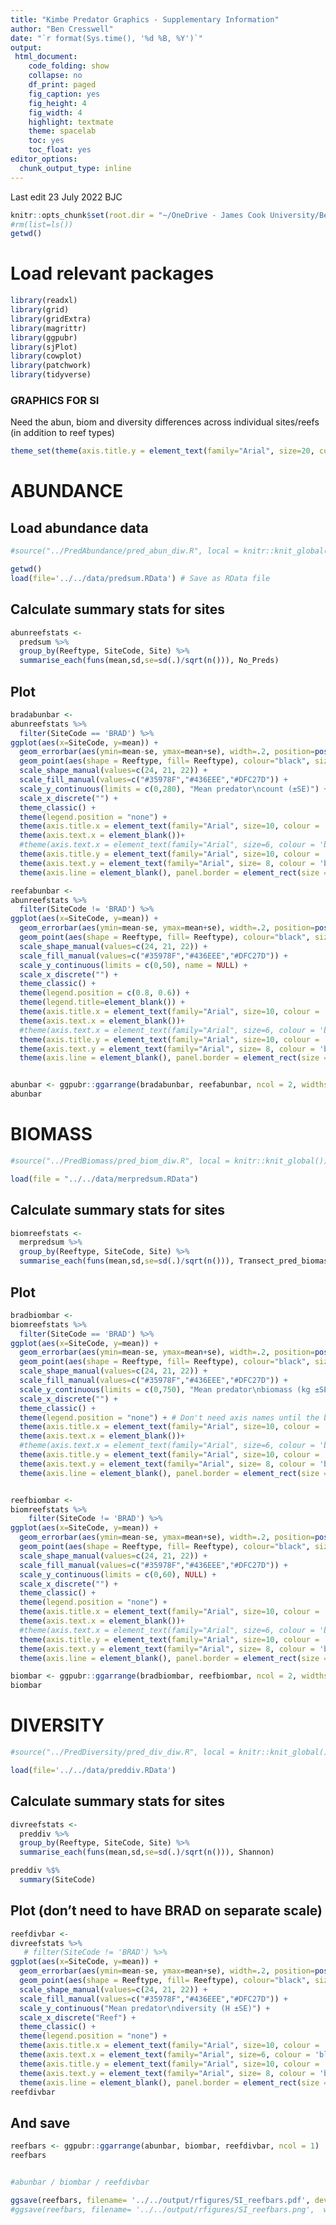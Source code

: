 ```yaml
---
title: "Kimbe Predator Graphics - Supplementary Information"
author: "Ben Cresswell"
date: "`r format(Sys.time(), '%d %B, %Y')`"
output: 
 html_document:
    code_folding: show
    collapse: no
    df_print: paged
    fig_caption: yes
    fig_height: 4
    fig_width: 4
    highlight: textmate
    theme: spacelab
    toc: yes
    toc_float: yes
editor_options: 
  chunk_output_type: inline
---
```


Last edit 23 July 2022 BJC

```r
knitr::opts_chunk$set(root.dir = "~/OneDrive - James Cook University/Ben PhD/Data & analysis/KimbePreds/", echo = TRUE)
#rm(list=ls())
getwd()
```


# Load relevant packages
```r
library(readxl)
library(grid)
library(gridExtra)
library(magrittr)
library(ggpubr)
library(sjPlot)
library(cowplot)
library(patchwork)
library(tidyverse)
```



### GRAPHICS FOR SI ###

Need the abun, biom and diversity differences across individual sites/reefs (in addition to reef types)

```r
theme_set(theme(axis.title.y = element_text(family="Arial", size=20, colour = 'black', vjust=0)))
```



# ABUNDANCE #

## Load abundance data
```r
#source("../PredAbundance/pred_abun_diw.R", local = knitr::knit_global())
```

```r
getwd()
load(file='../../data/predsum.RData') # Save as RData file

```



## Calculate summary stats for sites
```r
abunreefstats <- 
  predsum %>% 
  group_by(Reeftype, SiteCode, Site) %>% 
  summarise_each(funs(mean,sd,se=sd(.)/sqrt(n())), No_Preds)

```

## Plot
```r
bradabunbar <- 
abunreefstats %>% 
  filter(SiteCode == 'BRAD') %>% 
ggplot(aes(x=SiteCode, y=mean)) +
  geom_errorbar(aes(ymin=mean-se, ymax=mean+se), width=.2, position=position_dodge(.9)) +
  geom_point(aes(shape = Reeftype, fill= Reeftype), colour="black", size = 4) +
  scale_shape_manual(values=c(24, 21, 22)) +                                                       # Kimbe pch scheme
  scale_fill_manual(values=c("#35978F","#436EEE","#DFC27D")) +                        
  scale_y_continuous(limits = c(0,280), "Mean predator\ncount (±SE)") +                             # Need to specify y axis limits as it'll exclude 0 if you don't
  scale_x_discrete("") +                                                                           # Don't need axis names until the bottom panel
  theme_classic() +
  theme(legend.position = "none") +
  theme(axis.title.x = element_text(family="Arial", size=10, colour = 'black')) +
  theme(axis.text.x = element_blank())+
  #theme(axis.text.x = element_text(family="Arial", size=6, colour = 'black', angle = 45, vjust = 0.5)) +
  theme(axis.title.y = element_text(family="Arial", size=10, colour = 'black')) +
  theme(axis.text.y = element_text(family="Arial", size= 8, colour = 'black')) +
  theme(axis.line = element_blank(), panel.border = element_rect(size = 1, fill = "transparent"))

reefabunbar <- 
abunreefstats %>% 
  filter(SiteCode != 'BRAD') %>% 
ggplot(aes(x=SiteCode, y=mean)) +
  geom_errorbar(aes(ymin=mean-se, ymax=mean+se), width=.2, position=position_dodge(.9)) +
  geom_point(aes(shape = Reeftype, fill= Reeftype), colour="black", size = 4) +
  scale_shape_manual(values=c(24, 21, 22)) +                                                       # Kimbe pch scheme
  scale_fill_manual(values=c("#35978F","#436EEE","#DFC27D")) +                        
  scale_y_continuous(limits = c(0,50), name = NULL) +
  scale_x_discrete("") +                                                                           # Don't need axis names until the bottom panel
  theme_classic() +
  theme(legend.position = c(0.8, 0.6)) +
  theme(legend.title=element_blank()) +
  theme(axis.title.x = element_text(family="Arial", size=10, colour = 'black')) +
  theme(axis.text.x = element_blank())+
  #theme(axis.text.x = element_text(family="Arial", size=6, colour = 'black', angle = 45, vjust = 0.5)) +
  theme(axis.title.y = element_text(family="Arial", size=10, colour = 'black')) +
  theme(axis.text.y = element_text(family="Arial", size= 8, colour = 'black')) +
  theme(axis.line = element_blank(), panel.border = element_rect(size = 1, fill = "transparent"))


abunbar <- ggpubr::ggarrange(bradabunbar, reefabunbar, ncol = 2, widths = c(0.35, 1.1) )
abunbar
```



# BIOMASS

```r
#source("../PredBiomass/pred_biom_diw.R", local = knitr::knit_global())
```
```r
load(file = "../../data/merpredsum.RData")
```


## Calculate summary stats for sites
```r
biomreefstats <- 
  merpredsum %>% 
  group_by(Reeftype, SiteCode, Site) %>% 
  summarise_each(funs(mean,sd,se=sd(.)/sqrt(n())), Transect_pred_biomass_kg)
```

## Plot
```r
bradbiombar <- 
biomreefstats %>% 
  filter(SiteCode == 'BRAD') %>% 
ggplot(aes(x=SiteCode, y=mean)) +
  geom_errorbar(aes(ymin=mean-se, ymax=mean+se), width=.2, position=position_dodge(.9)) +
  geom_point(aes(shape = Reeftype, fill= Reeftype), colour="black", size = 4) +
  scale_shape_manual(values=c(24, 21, 22)) +                                                       # Kimbe pch scheme
  scale_fill_manual(values=c("#35978F","#436EEE","#DFC27D")) +                        
  scale_y_continuous(limits = c(0,750), "Mean predator\nbiomass (kg ±SE)") +
  scale_x_discrete("") +
  theme_classic() +
  theme(legend.position = "none") + # Don't need axis names until the bottom panel
  theme(axis.title.x = element_text(family="Arial", size=10, colour = 'black')) +
  theme(axis.text.x = element_blank())+
  #theme(axis.text.x = element_text(family="Arial", size=6, colour = 'black', angle = 45, vjust = 0.5)) +
  theme(axis.title.y = element_text(family="Arial", size=10, colour = 'black')) +
  theme(axis.text.y = element_text(family="Arial", size= 8, colour = 'black')) +
  theme(axis.line = element_blank(), panel.border = element_rect(size = 1, fill = "transparent"))


reefbiombar <- 
biomreefstats %>% 
    filter(SiteCode != 'BRAD') %>% 
ggplot(aes(x=SiteCode, y=mean)) +
  geom_errorbar(aes(ymin=mean-se, ymax=mean+se), width=.2, position=position_dodge(.9)) +
  geom_point(aes(shape = Reeftype, fill= Reeftype), colour="black", size = 4) +
  scale_shape_manual(values=c(24, 21, 22)) +                                                       # Kimbe pch scheme
  scale_fill_manual(values=c("#35978F","#436EEE","#DFC27D")) +                        
  scale_y_continuous(limits = c(0,60), NULL) +
  scale_x_discrete("") +
  theme_classic() +
  theme(legend.position = "none") +
  theme(axis.title.x = element_text(family="Arial", size=10, colour = 'black')) +
  theme(axis.text.x = element_blank())+
  #theme(axis.text.x = element_text(family="Arial", size=6, colour = 'black', angle = 45, vjust = 0.5)) +
  theme(axis.title.y = element_text(family="Arial", size=10, colour = 'black')) +
  theme(axis.text.y = element_text(family="Arial", size= 8, colour = 'black')) +
  theme(axis.line = element_blank(), panel.border = element_rect(size = 1, fill = "transparent"))

biombar <- ggpubr::ggarrange(bradbiombar, reefbiombar, ncol = 2, widths = c(0.35, 1.1) )
biombar
```


# DIVERSITY

```r
#source("../PredDiversity/pred_div_diw.R", local = knitr::knit_global())
```

```r
load(file='../../data/preddiv.RData')
```


## Calculate summary stats for sites
```r
divreefstats <- 
  preddiv %>% 
  group_by(Reeftype, SiteCode, Site) %>% 
  summarise_each(funs(mean,sd,se=sd(.)/sqrt(n())), Shannon)
```

```r
preddiv %$% 
  summary(SiteCode)
```


## Plot (don't need to have BRAD on separate scale)
```r
reefdivbar <- 
divreefstats %>% 
   # filter(SiteCode != 'BRAD') %>% 
ggplot(aes(x=SiteCode, y=mean)) +
  geom_errorbar(aes(ymin=mean-se, ymax=mean+se), width=.2, position=position_dodge(.9)) +
  geom_point(aes(shape = Reeftype, fill= Reeftype), colour="black", size = 4) +
  scale_shape_manual(values=c(24, 21, 22)) +                                                       # Kimbe pch scheme
  scale_fill_manual(values=c("#35978F","#436EEE","#DFC27D")) +                        
  scale_y_continuous("Mean predator\ndiversity (H ±SE)") +
  scale_x_discrete("Reef") +
  theme_classic() +
  theme(legend.position = "none") +
  theme(axis.title.x = element_text(family="Arial", size=10, colour = 'black')) +
  theme(axis.text.x = element_text(family="Arial", size=6, colour = 'black', angle = 45, vjust = 0.5)) +
  theme(axis.title.y = element_text(family="Arial", size=10, colour = 'black')) +
  theme(axis.text.y = element_text(family="Arial", size= 8, colour = 'black')) +
  theme(axis.line = element_blank(), panel.border = element_rect(size = 1, fill = "transparent"))
reefdivbar
```





## And save
```r
reefbars <- ggpubr::ggarrange(abunbar, biombar, reefdivbar, ncol = 1)
reefbars


#abunbar / biombar / reefdivbar

ggsave(reefbars, filename= '../../output/rfigures/SI_reefbars.pdf', device = cairo_pdf, width = 105, height = 120, units = "mm", dpi = 300)
#ggsave(reefbars, filename= '../../output/rfigures/SI_reefbars.png',  width = 174, height = 174, units = "mm", dpi = 600)
```





